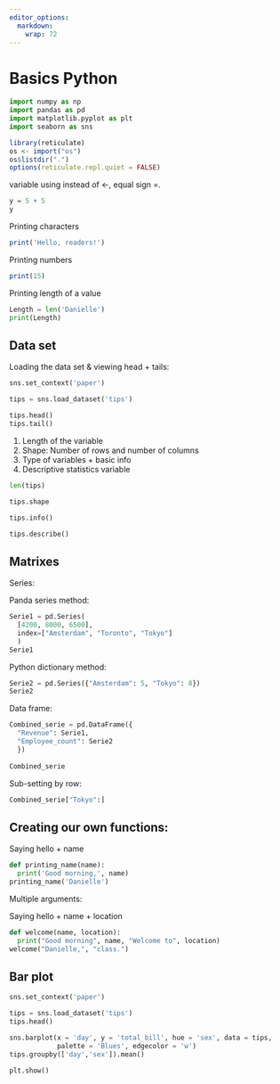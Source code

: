 ```yaml
---
editor_options: 
  markdown: 
    wrap: 72
---
```


# Basics Python

```python
import numpy as np
import pandas as pd
import matplotlib.pyplot as plt
import seaborn as sns
```


```r
library(reticulate)
os <- import("os")
os$listdir(".")
options(reticulate.repl.quiet = FALSE)
```

variable using instead of <-, equal sign =.

```r
y = 5 + 5
y
```

Printing characters

```r
print('Hello, readers!')
```

Printing numbers

```r
print(15)
```

Printing length of a value

```python
Length = len('Danielle')
print(Length)
```


## Data set


Loading the data set & viewing head + tails:

```python
sns.set_context('paper')

tips = sns.load_dataset('tips')

tips.head()
tips.tail()
```

1. Length of the variable
2. Shape: Number of rows and number of columns
3. Type of variables + basic info
3. Descriptive statistics variable

```python
len(tips)

tips.shape

tips.info()

tips.describe()
```

## Matrixes

Series:

Panda series method:

```python
Serie1 = pd.Series(
  [4200, 8000, 6500],
  index=["Amsterdam", "Toronto", "Tokyo"]
  )
Serie1
```

Python dictionary method:

```python
Serie2 = pd.Series({"Amsterdam": 5, "Tokyo": 8})
Serie2
```


Data frame:

```python
Combined_serie = pd.DataFrame({
  "Revenue": Serie1,
  "Employee_count": Serie2
  })
  
Combined_serie
```

Sub-setting by row:

```python
Combined_serie["Tokyo":]
```


## Creating our own functions:

Saying hello + name

```python
def printing_name(name):
  print('Good morning,', name)
printing_name('Danielle')
```

Multiple arguments:

Saying hello + name + location

```python
def welcome(name, location):
  print("Good morning", name, "Welcome to", location)
welcome("Danielle,", "class.")
```

## Bar plot


```python
sns.set_context('paper')

tips = sns.load_dataset('tips')
tips.head()

sns.barplot(x = 'day', y = 'total_bill', hue = 'sex', data = tips,
            palette = 'Blues', edgecolor = 'w')
tips.groupby(['day','sex']).mean()

plt.show()
```

